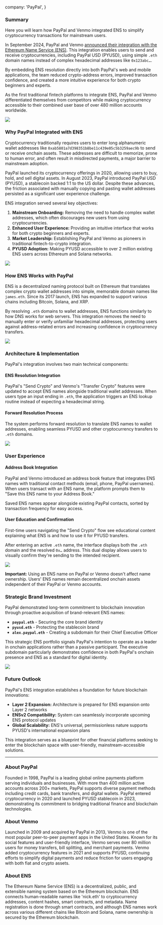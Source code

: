   company: 'PayPal',
}

### Summary

Here you will learn how PayPal and Venmo integrated ENS to simplify cryptocurrency transactions for mainstream users.

In September 2024, PayPal and Venmo [announced their integration with the Ethereum Name Service (ENS)](https://developer.paypal.com/community/blog/ens-names-easy-pyusd-payments/). This integration enables users to send and receive cryptocurrencies, including PayPal USD (PYUSD), using simple `.eth` domain names instead of complex hexadecimal addresses like `0x123abc…`.

By embedding ENS resolution directly into both PayPal's web and mobile applications, the team reduced crypto-address errors, improved transaction confidence, and created a more intuitive experience for both crypto beginners and experts.

As the first traditional fintech platforms to integrate ENS, PayPal and Venmo differentiated themselves from competitors while making cryptocurrency accessible to their combined user base of over 480 million accounts worldwide.

![](./1.webp)

### Why PayPal Integrated with ENS

Cryptocurrency traditionally requires users to enter long alphanumeric wallet addresses like `0xab5801a7d398351b8be11c439e05c5b3259aec9b` to send or receive onchain assets. These addresses are difficult to memorize, prone to human error, and often result in misdirected payments, a major barrier to mainstream adoption.

PayPal launched its cryptocurrency offerings in 2020, allowing users to buy, hold, and sell digital assets. In August 2023, PayPal introduced PayPal USD (PYUSD), a stablecoin backed 1:1 to the US dollar. Despite these advances, the friction associated with manually copying and pasting wallet addresses persisted as a significant user experience challenge.

ENS integration served several key objectives:

1. **Mainstream Onboarding:** Removing the need to handle complex wallet addresses, which often discourages new users from using cryptocurrencies.
2. **Enhanced User Experience:** Providing an intuitive interface that works for both crypto beginners and experts.
3. **Market Leadership:** Establishing PayPal and Venmo as pioneers in traditional fintech-to-crypto integration.
4. **PYUSD Adoption:** Making PYUSD accessible to over 2 million existing ENS users across Ethereum and Solana networks.

![](./2.webp)

### How ENS Works with PayPal

ENS is a decentralized naming protocol built on Ethereum that translates complex crypto wallet addresses into simple, memorable domain names like `james.eth`. Since its 2017 launch, ENS has expanded to support various chains including Bitcoin, Solana, and XRP.

By resolving `.eth` domains to wallet addresses, ENS functions similarly to how DNS works for web servers. This integration removes the need to manually enter or verify unfamiliar hexadecimal addresses, protecting users against address-related errors and increasing confidence in cryptocurrency transfers.

![](./3.webp)

### Architecture & Implementation

PayPal's integration involves two main technical components:

#### ENS Resolution Integration
PayPal's "Send Crypto" and Venmo's "Transfer Crypto" features were updated to accept ENS names alongside traditional wallet addresses. When users type an input ending in `.eth`, the application triggers an ENS lookup routine instead of expecting a hexadecimal string.

#### Forward Resolution Process
The system performs forward resolution to translate ENS names to wallet addresses, enabling seamless PYUSD and other cryptocurrency transfers to `.eth` domains.

![](./4.webp)

### User Experience

#### Address Book Integration
PayPal and Venmo introduced an address book feature that integrates ENS names with traditional contact methods (email, phone, PayPal usernames). When users transact with an ENS name, the platform prompts them to "Save this ENS name to your Address Book."

Saved ENS names appear alongside existing PayPal contacts, sorted by transaction frequency for easy access.

#### User Education and Confirmation
First-time users navigating the "Send Crypto" flow see educational content explaining what ENS is and how to use it for PYUSD transfers.

After entering an active `.eth` name, the interface displays both the `.eth` domain and the resolved `0x…` address. This dual display allows users to visually confirm they're sending to the intended recipient.

![](./5.webp)

**Important:** Using an ENS name on PayPal or Venmo doesn't affect name ownership. Users' ENS names remain decentralized onchain assets independent of their PayPal or Venmo accounts.

### Strategic Brand Investment

PayPal demonstrated long-term commitment to blockchain innovation through proactive acquisition of brand-relevant ENS names:

- **`paypal.eth`** - Securing the core brand identity
- **`pyusd.eth`** - Protecting the stablecoin brand
- **`alex.paypal.eth`** - Creating a subdomain for their Chief Executive Officer

This strategic ENS portfolio signals PayPal's intention to operate as a leader in onchain applications rather than a passive participant. The executive subdomain particularly demonstrates confidence in both PayPal's onchain presence and ENS as a standard for digital identity.

![](./6.webp)

### Future Outlook

PayPal's ENS integration establishes a foundation for future blockchain innovations:

- **Layer 2 Expansion:** Architecture is prepared for ENS expansion onto Layer 2 networks
- **ENSv2 Compatibility:** System can seamlessly incorporate upcoming ENS protocol updates  
- **Global Scalability:** ENS's universal, permissionless nature supports PYUSD's international expansion plans

This integration serves as a blueprint for other financial platforms seeking to enter the blockchain space with user-friendly, mainstream-accessible solutions.

---

### About PayPal

Founded in 1998, PayPal is a leading global online payments platform serving individuals and businesses. With more than 400 million active accounts across 200+ markets, PayPal supports diverse payment methods including credit cards, bank transfers, and digital wallets. PayPal entered cryptocurrency in 2020 and launched PYUSD stablecoin in 2023, demonstrating its commitment to bridging traditional finance and blockchain technologies.

### About Venmo

Launched in 2009 and acquired by PayPal in 2013, Venmo is one of the most popular peer-to-peer payment apps in the United States. Known for its social features and user-friendly interface, Venmo serves over 80 million users for money transfers, bill splitting, and merchant payments. Venmo added cryptocurrency features in 2021 and supports PYUSD, continuing efforts to simplify digital payments and reduce friction for users engaging with both fiat and crypto assets.

### About ENS

The Ethereum Name Service (ENS) is a decentralized, public, and extensible naming system based on the Ethereum blockchain. ENS connects human-readable names like 'nick.eth' to cryptocurrency addresses, content hashes, smart contracts, and metadata. Name registration is done through smart contracts, and although ENS names work across various different chains like Bitcoin and Solana, name ownership is secured by the Ethereum blockchain. 
